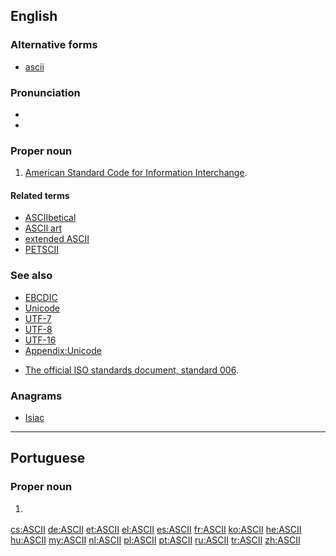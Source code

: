 {{also|ascii}}
==English==

===Alternative forms===
* [[ascii]]

===Pronunciation===
* {{IPA|[ˈæski]|lang=en}}
* {{audio|en-us-ASCII.ogg|Audio (US)|lang=en}}

===Proper noun===
{{wikipedia}}
{{en-proper noun}}

# {{context|computing|lang=en}} [[American Standard Code for Information Interchange]].

====Related terms====
* [[ASCIIbetical]]
* [[ASCII art]]
* [[extended ASCII]]
* [[PETSCII]]

===See also===
* [[EBCDIC]]
* [[Unicode]]
* [[UTF-7]]
* [[UTF-8]]
* [[UTF-16]]
* [[Appendix:Unicode]]

* [http://www.itscj.ipsj.or.jp/ISO-IR/006.pdf The official ISO standards document, standard 006].

===Anagrams===
* [[Isiac#English|Isiac]]

----

==Portuguese==

===Proper noun===
{{pt-proper noun|m}}

# {{lb|pt|computing}} {{l|en|ASCII}} {{gloss|character encoding}}

[[cs:ASCII]]
[[de:ASCII]]
[[et:ASCII]]
[[el:ASCII]]
[[es:ASCII]]
[[fr:ASCII]]
[[ko:ASCII]]
[[he:ASCII]]
[[hu:ASCII]]
[[my:ASCII]]
[[nl:ASCII]]
[[pl:ASCII]]
[[pt:ASCII]]
[[ru:ASCII]]
[[tr:ASCII]]
[[zh:ASCII]]